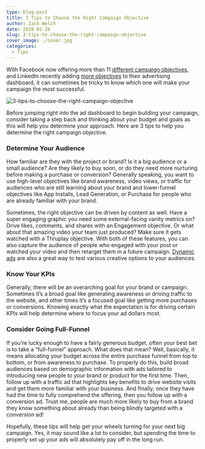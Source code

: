 ```yaml
---
type: blog-post
title: 3 Tips to Choose the Right Campaign Objective
author: Zach Welch
date: 2020-02-26
slug: 3-tips-to-choose-the-right-campaign-objective
cover_image: ./cover.jpg
categories:
  - Tips
---
```


With Facebook now offering more than 11 [different campaign objectives][1], and LinkedIn recently adding [more objectives][2] to their advertising dashboard, it can sometimes be tricky to know which one will make your campaign the most successful.

![3-tips-to-choose-the-right-campaign-objective](./cover.jpg)

Before jumping right into the ad dashboard to begin building your campaign, consider taking a step back and thinking about your budget and goals as this will help you determine your approach. Here are 3 tips to help you determine the right campaign objective.

### Determine Your Audience

How familiar are they with the project or brand? Is it a big audience or a small audience? Are they likely to buy soon, or do they need more nurturing before making a purchase or conversion? Generally speaking, you want to use high-level objectives like brand awareness, video views, or traffic for audiences who are still learning about your brand and lower-funnel objectives like App Installs, Lead Generation, or Purchase for people who are already familiar with your brand.

Sometimes, the right objective can be driven by content as well. Have a super engaging graphic you need some external-facing vanity metrics on? Drive likes, comments, and shares with an Engagement objective. Or what about that amazing video your team just produced? Make sure it gets watched with a Thruplay objective. With both of these features, you can also capture the audience of people who engaged with your post or watched your video and then retarget them in a future campaign. [Dynamic ads][3] are also a great way to test various creative options to your audiences.

### Know Your KPIs

Generally, there will be an overarching goal for your brand or campaign. Sometimes it’s a broad goal like generating awareness or driving traffic to the website, and other times it’s a focused goal like getting more purchases or conversions. Knowing exactly what the expectation is for driving certain KPIs will help determine where to focus your ad dollars most.

### Consider Going Full-Funnel

If you’re lucky enough to have a fairly generous budget, often your best bet is to take a “full-funnel” approach. What does that mean? Well, basically, it means allocating your budget across the entire purchase funnel from top to bottom, or from awareness to purchase. To properly do this, build broad audiences based on demographic information with ads tailored to introducing new people to your brand or product for the first time. Then, follow up with a traffic ad that highlights key benefits to drive website visits and get them more familiar with your business. And finally, once they have had the time to fully comprehend the offering, then you follow up with a conversion ad. Trust me, people are much more likely to buy from a brand they know something about already than being blindly targeted with a conversion ad!

Hopefully, these tips will help get your wheels turning for your next big campaign. Yes, it may sound like a lot to consider, but spending the time to properly set up your ads will absolutely pay off in the long run.

[1]: https://www.facebook.com/business/help/1438417719786914?id=802745156580214
[2]: https://www.linkedin.com/help/lms/answer/94698/select-a-marketing-objective-for-your-ad-campaign?lang=en
[3]: https://brandglue.com/blog/4-ways-to-optimize-facebook-dynamic-ads
